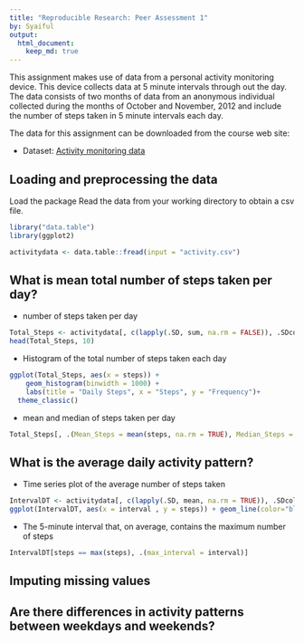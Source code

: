 ```yaml
---
title: "Reproducible Research: Peer Assessment 1"
by: Syaiful
output: 
  html_document:
    keep_md: true
---
```

This assignment makes use of data from a personal activity monitoring device. This device collects data at 5 minute intervals through out the day. The data consists of two months of data from an anonymous individual collected during the months of October and November, 2012 and include the number of steps taken in 5 minute intervals each day.

The data for this assignment can be downloaded from the course web site:

* Dataset: [Activity monitoring data](https://d396qusza40orc.cloudfront.net/repdata%2Fdata%2Factivity.zip)

## Loading and preprocessing the data
Load the package
Read the data from your working directory to obtain a csv file.

```r
library("data.table")
library(ggplot2)

activitydata <- data.table::fread(input = "activity.csv")
```

## What is mean total number of steps taken per day?
* number of steps taken per day

```r
Total_Steps <- activitydata[, c(lapply(.SD, sum, na.rm = FALSE)), .SDcols = c("steps"), by = .(date)] 
head(Total_Steps, 10)
```
* Histogram of the total number of steps taken each day 

```r
ggplot(Total_Steps, aes(x = steps)) +
    geom_histogram(binwidth = 1000) +
    labs(title = "Daily Steps", x = "Steps", y = "Frequency")+
  theme_classic()
```


* mean and median of steps taken per day
```r
Total_Steps[, .(Mean_Steps = mean(steps, na.rm = TRUE), Median_Steps = median(steps, na.rm = TRUE))]
```

## What is the average daily activity pattern?
* Time series plot of the average number of steps taken

```r
IntervalDT <- activitydata[, c(lapply(.SD, mean, na.rm = TRUE)), .SDcols = c("steps"), by = .(interval)] 
ggplot(IntervalDT, aes(x = interval , y = steps)) + geom_line(color="black", size=1) + labs(title = "Average Daily Steps", x = "Interval", y = "Avg. Steps per day") + theme_classic()
```


* The 5-minute interval that, on average, contains the maximum number of steps

```r
IntervalDT[steps == max(steps), .(max_interval = interval)]
```


## Imputing missing values



## Are there differences in activity patterns between weekdays and weekends?

